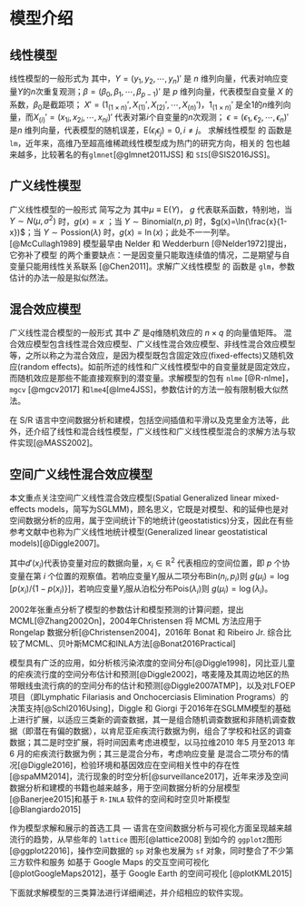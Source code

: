 # 模型介绍

## 线性模型  

线性模型的一般形式为
\begin{equation}
Y = X'\beta + \epsilon, \mathrm{E}(\epsilon) = 0, \mathrm{Cov}(\epsilon) = \sigma^2I (\#eq:LM)
\end{equation}
其中，$Y = (y_1,y_2,\cdots,y_n)'$ 是 $n$ 维列向量，代表对响应变量$Y$的$n$次重复观测；$\beta = (\beta_0,\beta_1,\cdots,\beta_{p-1})'$ 是 $p$ 维列向量，代表模型自变量 $X$ 的系数，$\beta_0$是截距项；
$X' = (1_{(1\times n)}',X_{(1)}',X_{(2)}',\cdots,X_{(n)}')$，$1_{(1\times n)}'$ 是全1的$n$维列向量，而$X_{(i)}' = (x_{1i},x_{2i},\cdots,x_{ni})'$ 代表对第$i$个自变量的$n$次观测；
$\epsilon = (\epsilon_1,\epsilon_2,\cdots,\epsilon_n)'$是$n$ 维列向量，代表模型的随机误差，$\mathrm{E}(\epsilon_i \epsilon_j) = 0, i \ne j$。 求解线性模型 \eqref{eq:LM} 的 \Rr 函数是 `lm`，近年来，高维乃至超高维稀疏线性模型成为热门的研究方向，相关的 \Rr 包也越来越多，比较著名的有`glmnet`[@glmnet2011JSS] 和 `SIS`[@SIS2016JSS]。


## 广义线性模型

广义线性模型的一般形式
\begin{equation}
Y \sim \text{指数族} \quad
\eta = X'\beta \quad
\mathrm{E}(Y) = g^{-1}(\eta)  (\#eq:GLM)
\end{equation}
简写之为
\begin{equation*}
g(\mu) = X'\beta
\end{equation*}
其中$\mu \equiv \mathrm{E}(Y)$， $g$ 代表联系函数，特别地，当 $Y \sim N(\mu,\sigma^2)$ 时，$g(x) = x$ ；当 $Y \sim \mathrm{Binomial}(n,p)$ 时，$g(x)=\ln(\frac{x}{1-x})$；当 $Y \sim \mathrm{Possion}(\lambda)$ 时，$g(x) = \ln(x)$；此处不一一列举。[@McCullagh1989] 
模型\eqref{eq:GLM}最早由 Nelder 和 Wedderburn [@Nelder1972]提出，它弥补了模型\eqref{eq:LM} 的两个重要缺点：一是因变量只能取连续值的情况，二是期望与自变量只能用线性关系联系 [@Chen2011]。求解广义线性模型 \eqref{eq:GLM} 的 \Rr 函数是 `glm`，参数估计的办法一般是拟似然法。

## 混合效应模型  

广义线性混合模型的一般形式
\begin{equation}
g(\mu) = X'\beta + Z'b  \label{eq:GLMM}
\end{equation}
其中 $Z'$ 是$q$维随机效应的 $n \times q$ 的向量值矩阵。
混合效应模型包含线性混合效应模型、广义线性混合效应模型、非线性混合效应模型等，之所以称之为混合效应，是因为模型既包含固定效应(fixed-effects)又随机效应(random effects)。如前所述的线性和广义线性模型中的自变量就是固定效应，而随机效应是那些不能直接观察到的潜变量。求解模型\eqref{eq:GLMM}的\Rr 包有 `nlme` [@R-nlme]，`mgcv` [@mgcv2017] 和`lme4`[@lme4JSS]，参数估计的方法一般有限制极大似然法。

在 S/R 语言中空间数据分析和建模，包括空间插值和平滑以及克里金方法等，此外，还介绍了线性和混合线性模型，广义线性和广义线性模型混合的求解方法与软件实现[@MASS2002]。

## 空间广义线性混合效应模型

本文重点关注空间广义线性混合效应模型(Spatial Generalized linear mixed-effects models，简写为SGLMM)，顾名思义，它既是对模型\eqref{eq:LM}、\eqref{eq:GLM}和\eqref{eq:GLMM}的延伸也是对空间数据分析的应用，属于空间统计下的地统计(geostatistics)分支，因此在有些参考文献中也称为广义线性地统计模型(Generalized linear geostatistical models)[@Diggle2007]。

\begin{equation}
g(\mu_i) = d(x_i)'\beta + S(x_i) + Z_i \label{eq:SGLMM}
\end{equation}
其中$d'(x_i)$代表协变量对应的数据向量，$x_i \in \mathbb{R}^2$ 代表相应的空间位置，即 $p$ 个协变量在第 $i$ 个位置的观察值。若响应变量$Y_i$服从二项分布$\mathrm{Bin}(n_i,p_i)$则 $g(\mu_i) = \log[p(x_i)/\{1-p(x_i)\}]$，若响应变量$Y_i$服从泊松分布$\mathrm{Pois}(\lambda_i)$则 $g(\mu_i) = \log(\lambda_i)$。

2002年张重点分析了模型\eqref{eq:SGLMM}的参数估计和模型预测的计算问题，提出MCML[@Zhang2002On]，2004年Christensen 将 MCML 方法应用于 Rongelap 数据分析[@Christensen2004]，2016年 Bonat 和 Ribeiro Jr. 综合比较了MCML、贝叶斯MCMC和INLA方法[@Bonat2016Practical]

模型\eqref{eq:SGLMM}具有广泛的应用，如分析核污染浓度的空间分布[@Diggle1998]，冈比亚儿童的疟疾流行度的空间分布估计和预测[@Diggle2002]，喀麦隆及其周边地区的热带眼线虫流行病的的空间分布的估计和预测[@Diggle2007ATMP]，以及对LFOEP项目（即Lymphatic Filariasis and Onchocerciasis Elimination Programs）的决策支持[@Schl2016Using]，Diggle 和 Giorgi 于2016年在SGLMM模型的基础上进行扩展，以适应三类新的调查数据，其一是组合随机调查数据和非随机调查数据（即潜在有偏的数据），以肯尼亚疟疾流行数据为例，组合了学校和社区的调查数据；其二是时空扩展，将时间因素考虑进模型，以马拉维2010 年5 月至2013 年6 月的疟疾流行数据为例；其三是混合分布，考虑响应变量 是混合二项分布的情况[@Diggle2016]，检验环境和基因效应在空间相关性中的存在性 [@spaMM2014]，流行现象的时空分析[@surveillance2017]，近年来涉及空间数据分析和建模的书籍也越来越多，用于空间数据分析的分层模型[@Banerjee2015]和基于 `R-INLA` 软件的空间和时空贝叶斯模型 [@Blangiardo2015]

作为模型\eqref{eq:SGLMM}求解和展示的首选工具 --- \Rr{} 语言在空间数据分析与可视化方面呈现越来越流行的趋势，从早些年的 `lattice` 图形[@lattice2008] 到如今的 `ggplot2`图形[@ggplot22016]，操作空间数据的 `sp` 对象也发展为 `sf` 对象，同时整合了不少第三方软件和服务 如基于 Google Maps 的交互空间可视化 [@plotGoogleMaps2012]，基于 Google Earth 的空间可视化 [@plotKML2015] 

下面就求解模型\eqref{eq:SGLMM}的三类算法进行详细阐述，并介绍相应的软件实现。

